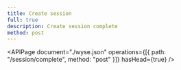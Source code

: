 ```yaml
---
title: Create session
full: true
description: Create session complete
method: post
---
```


<APIPage
  document="./wyse.json"
  operations={[{ path: "/session/complete", method: "post" }]}
  hasHead={true}
/>
